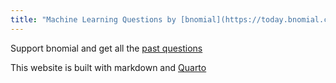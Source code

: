 ```yaml
---
title: "Machine Learning Questions by [bnomial](https://today.bnomial.com/)"
---
```


Support bnomial and get all the [past questions](https://bnomial.gumroad.com/l/bnomial)


This website is built with markdown and [Quarto](https://quarto.org/docs/websites)
